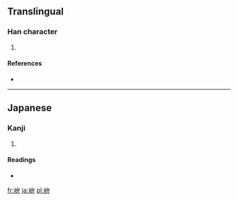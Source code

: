 ==Translingual==

===Han character===
{{Han char|rn=46|rad=山|as=05|sn=8|four=|canj=山戈廿 (UIT)}}

# {{defn|Han|sort=山05}}

====References====
* {{Han ref|kx=0310.071|hdz=10769.081|uh=5CC5|ud=23749}}

----

==Japanese==

===Kanji===
{{ja-kanji|grade=|rs=山05}}

# {{defn|Japanese|sort=山05}}

====Readings====
* {{ja-readings|on=|kun=[[くら]] (kura)}}

[[fr:峅]]
[[ja:峅]]
[[pl:峅]]
